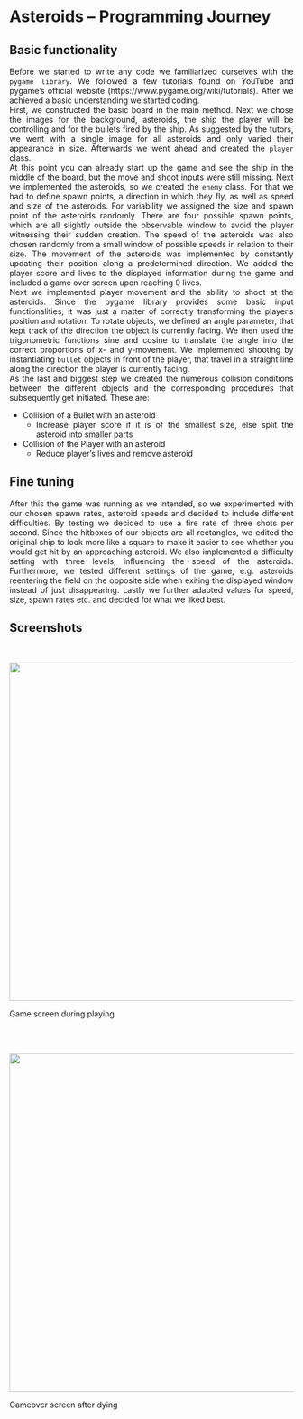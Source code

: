 # Asteroids – Programming Journey



## Basic functionality
<div style="text-align: justify">  
Before we started to write any code we familiarized ourselves with the `pygame library`. We followed a few tutorials found on YouTube and pygame's official website (https://www.pygame.org/wiki/tutorials). After we achieved a basic understanding we started coding.  
First, we constructed the basic board in the main method. Next we chose the images for the background, asteroids, the ship the player will be controlling and for the bullets fired by the ship. As suggested by the tutors, we went with a single image for all asteroids and only varied their appearance in size. Afterwards we went ahead and created the `player` class.  
At this point you can already start up the game and see the ship in the middle of the board, but the move and shoot inputs were still missing. Next we implemented the asteroids, so we created the `enemy` class. For that we had to define spawn points, a direction in which they fly, as well as speed and size of the asteroids. For variability we assigned the size and spawn point of the asteroids randomly. There are four possible spawn points, which are all slightly outside the observable window to avoid the player witnessing their sudden creation. The speed of the asteroids was also chosen randomly from a small window of possible speeds in relation to their size. The movement of the asteroids was implemented by constantly updating their position along a predetermined direction. We added the player score and lives to the displayed information during the game and included a game over screen upon reaching 0 lives.  
Next we implemented player movement and the ability to shoot at the asteroids. Since the pygame library provides some basic input functionalities, it was just a matter of correctly transforming the player's position and rotation. To rotate objects, we defined an angle parameter, that kept track of the direction the object is currently facing. We then used the trigonometric functions sine and cosine to translate the angle into the correct proportions of x- and y-movement. We implemented shooting by instantiating `bullet` objects in front of the player, that travel in a straight line along the direction the player is currently facing.  
As the last and biggest step we created the numerous collision conditions between the different objects and the corresponding procedures that subsequently get initiated. These are:

- Collision of a Bullet with an asteroid
  + Increase player score if it is of the smallest size, else split the asteroid into smaller parts
- Collision of the Player with an asteroid
  + Reduce player's lives and remove asteroid



## Fine tuning
After this the game was running as we intended, so we experimented with our chosen spawn rates, asteroid speeds and decided to include different difficulties. By testing we decided to use a fire rate of three shots per second. Since the hitboxes of our objects are all rectangles, we edited the original ship to look more like a square to make it easier to see whether you would get hit by an approaching asteroid. We also implemented a difficulty setting with three levels, influencing the speed of the asteroids. Furthermore, we tested different settings of the game, e.g. asteroids reentering the field on the opposite side when exiting the displayed window instead of just disappearing. Lastly we further adapted values for speed, size, spawn rates etc. and decided for what we liked best.

</div>

## Screenshots  

</br>

<img src="images/Asteroids_Game.png" width="600"/>  

Game screen during playing

</br>
</br>


<img src="images/Asteroids_Gameover.png" width="600"/>  


Gameover screen after dying

















